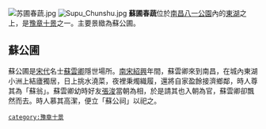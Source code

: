 {{Unreferenced |time=2010-02-13T05:48:54+00:00 }}
[[File:苏圃春蔬.jpg|thumb]]
[[File:Supu_Chunshu.jpg|thumb]]
'''蘇圃春蔬'''位於[[南昌|南昌]][[八一公園|八一公園]]內的[[東湖|東湖]]之上，是[[豫章十景|豫章十景]]之一。主要景緻為蘇公圃。

==蘇公圃==
{{Commons category|Supu Chunshu}}
蘇公圃是[[宋代|宋代]]名士[[蘇雲卿|蘇雲卿]]隱世場所。[[南宋|南宋]][[紹興|紹興]]年間，蘇雲卿來到南昌，在城內東湖小洲上結廬獨居，日上挑水澆菜，夜裡秉燭織履，還將自家盈餘接濟鄉鄰，時人尊其為「蘇翁」。蘇雲卿幼時好友[[張浚|張浚]]當朝為相，於是請其也入朝為官，蘇雲卿卻飄然而去。時人慕其高潔，便立「蘇公祠」以祀之。

{{老南昌}}
 [[category:豫章十景|category:豫章十景]]